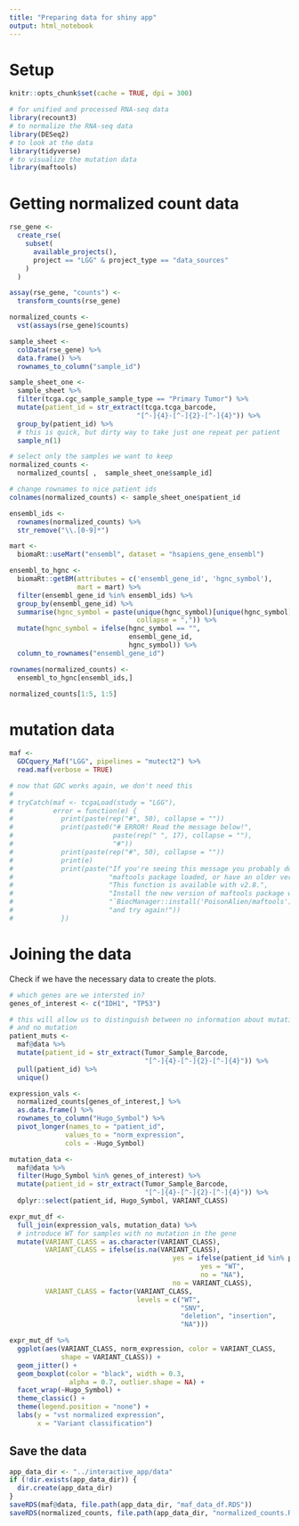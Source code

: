 ```yaml
---
title: "Preparing data for shiny app"
output: html_notebook
---
```


# Setup

```r
knitr::opts_chunk$set(cache = TRUE, dpi = 300)
```

```r
# for unified and processed RNA-seq data
library(recount3)
# to normalize the RNA-seq data 
library(DESeq2) 
# to look at the data
library(tidyverse)
# to visualize the mutation data
library(maftools)
```

# Getting normalized count data

```r
rse_gene <- 
  create_rse(
    subset(
      available_projects(),
      project == "LGG" & project_type == "data_sources"
    )
  )
```

```r
assay(rse_gene, "counts") <- 
  transform_counts(rse_gene)
```

```r
normalized_counts <- 
  vst(assays(rse_gene)$counts)
```

```r
sample_sheet <-
  colData(rse_gene) %>%
  data.frame() %>%
  rownames_to_column("sample_id")
```


```r
sample_sheet_one <-
  sample_sheet %>%
  filter(tcga.cgc_sample_sample_type == "Primary Tumor") %>%
  mutate(patient_id = str_extract(tcga.tcga_barcode, 
                                "[^-]{4}-[^-]{2}-[^-]{4}")) %>%
  group_by(patient_id) %>%
  # this is quick, but dirty way to take just one repeat per patient
  sample_n(1) 

# select only the samples we want to keep
normalized_counts <-
  normalized_counts[ ,  sample_sheet_one$sample_id]

# change rownames to nice patient ids
colnames(normalized_counts) <- sample_sheet_one$patient_id
```

```r
ensembl_ids <- 
  rownames(normalized_counts) %>%
  str_remove("\\.[0-9]*")

mart <- 
  biomaRt::useMart("ensembl", dataset = "hsapiens_gene_ensembl")

ensembl_to_hgnc <-
  biomaRt::getBM(attributes = c('ensembl_gene_id', 'hgnc_symbol'), 
                 mart = mart) %>%
  filter(ensembl_gene_id %in% ensembl_ids) %>%
  group_by(ensembl_gene_id) %>%
  summarise(hgnc_symbol = paste(unique(hgnc_symbol)[unique(hgnc_symbol) != ""],
                                collapse = ",")) %>%
  mutate(hgnc_symbol = ifelse(hgnc_symbol == "", 
                              ensembl_gene_id,
                              hgnc_symbol)) %>%
  column_to_rownames("ensembl_gene_id") 

rownames(normalized_counts) <-
  ensembl_to_hgnc[ensembl_ids,]
```
```r
normalized_counts[1:5, 1:5]
```

# mutation data

```r
maf <-
  GDCquery_Maf("LGG", pipelines = "mutect2") %>%
  read.maf(verbose = TRUE)

# now that GDC works again, we don't need this
# 
# tryCatch(maf <- tcgaLoad(study = "LGG"), 
#          error = function(e) {
#            print(paste(rep("#", 50), collapse = ""))
#            print(paste0("# ERROR! Read the message below!", 
#                         paste(rep(" ", 17), collapse = ""),
#                         "#"))
#            print(paste(rep("#", 50), collapse = ""))
#            print(e)
#            print(paste("If you're seeing this message you probably don't have",
#                        "maftools package loaded, or have an older version.", 
#                        "This function is available with v2.8.",
#                        "Install the new version of maftools package with",
#                        "`BiocManager::install('PoisonAlien/maftools')`", 
#                        "and try again!"))
#            })
```


# Joining the data 

Check if we have the necessary data to create the plots.

```r
# which genes are we intersted in?
genes_of_interest <- c("IDH1", "TP53")

# this will allow us to distinguish between no information about mutation
# and no mutation
patient_muts <-
  maf@data %>%
  mutate(patient_id = str_extract(Tumor_Sample_Barcode, 
                                  "[^-]{4}-[^-]{2}-[^-]{4}")) %>%
  pull(patient_id) %>%
  unique()

expression_vals <-
  normalized_counts[genes_of_interest,] %>%
  as.data.frame() %>%
  rownames_to_column("Hugo_Symbol") %>%
  pivot_longer(names_to = "patient_id", 
              values_to = "norm_expression",
              cols = -Hugo_Symbol)

mutation_data <-
  maf@data %>%
  filter(Hugo_Symbol %in% genes_of_interest) %>%
  mutate(patient_id = str_extract(Tumor_Sample_Barcode, 
                                  "[^-]{4}-[^-]{2}-[^-]{4}")) %>%
  dplyr::select(patient_id, Hugo_Symbol, VARIANT_CLASS)

expr_mut_df <-
  full_join(expression_vals, mutation_data) %>%
  # introduce WT for samples with no mutation in the gene
  mutate(VARIANT_CLASS = as.character(VARIANT_CLASS),
         VARIANT_CLASS = ifelse(is.na(VARIANT_CLASS),
                                         yes = ifelse(patient_id %in% patient_muts,
                                                yes = "WT",
                                                no = "NA"), 
                                         no = VARIANT_CLASS),
         VARIANT_CLASS = factor(VARIANT_CLASS, 
                                levels = c("WT", 
                                           "SNV",
                                           "deletion", "insertion",
                                           "NA")))

expr_mut_df %>%
  ggplot(aes(VARIANT_CLASS, norm_expression, color = VARIANT_CLASS,
             shape = VARIANT_CLASS)) +
  geom_jitter() +
  geom_boxplot(color = "black", width = 0.3, 
               alpha = 0.7, outlier.shape = NA) +
  facet_wrap(~Hugo_Symbol) +
  theme_classic() +
  theme(legend.position = "none") +
  labs(y = "vst normalized expression",
       x = "Variant classification")
```

## Save the data

```r
app_data_dir <- "../interactive_app/data"
if (!dir.exists(app_data_dir)) {
  dir.create(app_data_dir)
}
saveRDS(maf@data, file.path(app_data_dir, "maf_data_df.RDS"))
saveRDS(normalized_counts, file.path(app_data_dir, "normalized_counts.RDS"))
```

